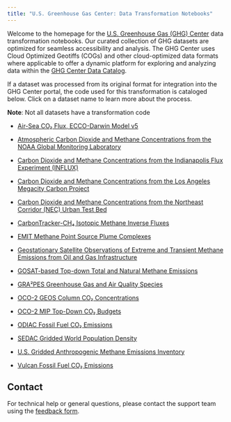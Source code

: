 ```yaml
---
title: "U.S. Greenhouse Gas Center: Data Transformation Notebooks"
---
```


Welcome to the homepage for the [U.S. Greenhouse Gas (GHG) Center](https://earth.gov/ghgcenter) data transformation notebooks. Our curated collection of GHG datasets are optimized for seamless accessibility and analysis. The GHG Center uses Cloud Optimized Geotiffs (COGs) and other cloud-optimized data formats where applicable to offer a dynamic platform for exploring and analyzing data within the [GHG Center Data Catalog](https://earth.gov/ghgcenter/data-catalog).

If a dataset was processed from its original format for integration into the GHG Center portal, the code used for this transformation is cataloged below. Click on a dataset name to learn more about the process. 

**Note**: Not all datasets have a transformation code

- [Air-Sea CO₂ Flux, ECCO-Darwin Model v5](cog_transformation/eccodarwin-co2flux-monthgrid-v5.ipynb)

- [Atmospheric Carbon Dioxide and Methane Concentrations from the NOAA Global Monitoring Laboratory](cog_transformation/noaa-gggrn-concentrations.ipynb)

- [Carbon Dioxide and Methane Concentrations from the Indianapolis Flux Experiment (INFLUX)](cog_transformation/influx-testbed-ghg-concentrations.ipynb)

- [Carbon Dioxide and Methane Concentrations from the Los Angeles Megacity Carbon Project](cog_transformation/lam-testbed-ghg-concentrations.ipynb)

- [Carbon Dioxide and Methane Concentrations from the Northeast Corridor (NEC) Urban Test Bed](cog_transformation/nec-testbed-ghg-concentrations.ipynb)

- [CarbonTracker-CH₄ Isotopic Methane Inverse Fluxes](cog_transformation/ct-ch4-monthgrid-v2023.ipynb)

- [EMIT Methane Point Source Plume Complexes](cog_transformation/emit-ch4plume-v1.ipynb)

- [Geostationary Satellite Observations of Extreme and Transient Methane Emissions from Oil and Gas Infrastructure](cog_transformation/goes-ch4plume-v1.ipynb)

- [GOSAT-based Top-down Total and Natural Methane Emissions](cog_transformation/gosat-based-ch4budget-yeargrid-v1.ipynb)

- [GRA²PES Greenhouse Gas and Air Quality Species](cog_transformation/gra2pes-ghg-monthgrid-v1.ipynb)

- [OCO-2 GEOS Column CO₂ Concentrations](cog_transformation/oco2geos-co2-daygrid-v10r.ipynb)

- [OCO-2 MIP Top-Down CO₂ Budgets](cog_transformation/oco2-mip-co2budget-yeargrid-v1.ipynb)

- [ODIAC Fossil Fuel CO₂ Emissions](cog_transformation/odiac-ffco2-monthgrid-v2023.ipynb)

- [SEDAC Gridded World Population Density](cog_transformation/sedac-popdensity-yeargrid5yr-v4.11.ipynb)

- [U.S. Gridded Anthropogenic Methane Emissions Inventory](cog_transformation/epa-ch4emission-grid-v2express.ipynb)

- [Vulcan Fossil Fuel CO₂ Emissions](cog_transformation/vulcan-ffco2-yeargrid-v4.ipynb)


## Contact

For technical help or general questions, please contact the support team using the [feedback form](https://docs.google.com/forms/d/e/1FAIpQLSeVWCrnca08Gt_qoWYjTo6gnj1BEGL4NCUC9VEiQnXA02gzVQ/viewform).